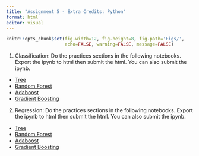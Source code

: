 ```yaml
---
title: "Assignment 5 - Extra Credits: Python"
format: html
editor: visual
---
```


```r
knitr::opts_chunk$set(fig.width=12, fig.height=8, fig.path='Figs/',
                      echo=FALSE, warning=FALSE, message=FALSE)
```

1. Classification: Do the practices sections in the following notebooks. Export the ipynb to html then submit the html. You can also submit the ipynb. 

- [Tree](https://bryantstats.github.io/math460/python/fa23/tree_classification.html)
- [Random Forest](https://bryantstats.github.io/math460/python/fa23/rf_classification.html)
- [Adaboost](https://bryantstats.github.io/math460/python/fa23/adaboost_classification.html)
- [Gradient Boosting](https://bryantstats.github.io/math460/python/fa23/gb_classification.html)

2. Regression: Do the practices sections in the following notebooks. Export the ipynb to html then submit the html. You can also submit the ipynb. 

- [Tree](https://bryantstats.github.io/math460/python/fa23/tree_regression.html)
- [Random Forest](https://bryantstats.github.io/math460/python/fa23/rf_regression.html)
- [Adaboost](https://bryantstats.github.io/math460/python/fa23/adaboost_regression.html)
- [Gradient Boosting](https://bryantstats.github.io/math460/python/fa23/gb_regression.html)

